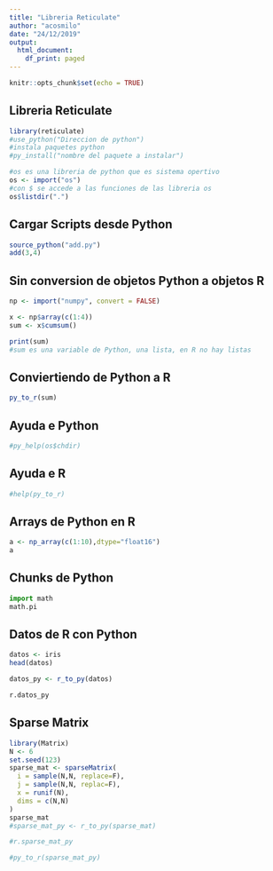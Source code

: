 ```yaml
---
title: "Libreria Reticulate"
author: "acosmilo"
date: "24/12/2019"
output:
  html_document:
    df_print: paged
---
```


```r
knitr::opts_chunk$set(echo = TRUE)
```

## Libreria Reticulate



```r
library(reticulate)
#use_python("Direccion de python")
#instala paquetes python
#py_install("nombre del paquete a instalar")

#os es una libreria de python que es sistema opertivo
os <- import("os")
#con $ se accede a las funciones de las libreria os
os$listdir(".")

```

## Cargar Scripts desde Python

```r
source_python("add.py")
add(3,4)
```

## Sin conversion de objetos Python a objetos R
```r
np <- import("numpy", convert = FALSE)

x <- np$array(c(1:4))
sum <- x$cumsum()

print(sum)
#sum es una variable de Python, una lista, en R no hay listas

```

## Conviertiendo de Python a R

```r
py_to_r(sum)
```

## Ayuda e Python
```r
#py_help(os$chdir)
```

## Ayuda e R
```r
#help(py_to_r)
```


## Arrays de Python en R
```r
a <- np_array(c(1:10),dtype="float16")
a
```


## Chunks de Python 
```python
import math
math.pi
```

## Datos de R con Python

```r
datos <- iris
head(datos)

datos_py <- r_to_py(datos)
```

```python

r.datos_py


```

## Sparse Matrix
```r
library(Matrix)
N <- 6
set.seed(123)
sparse_mat <- sparseMatrix(
  i = sample(N,N, replace=F),
  j = sample(N,N, replac=F),
  x = runif(N),
  dims = c(N,N)
)
sparse_mat
#sparse_mat_py <- r_to_py(sparse_mat)
```

```python
#r.sparse_mat_py
```

```r
#py_to_r(sparse_mat_py)
```

